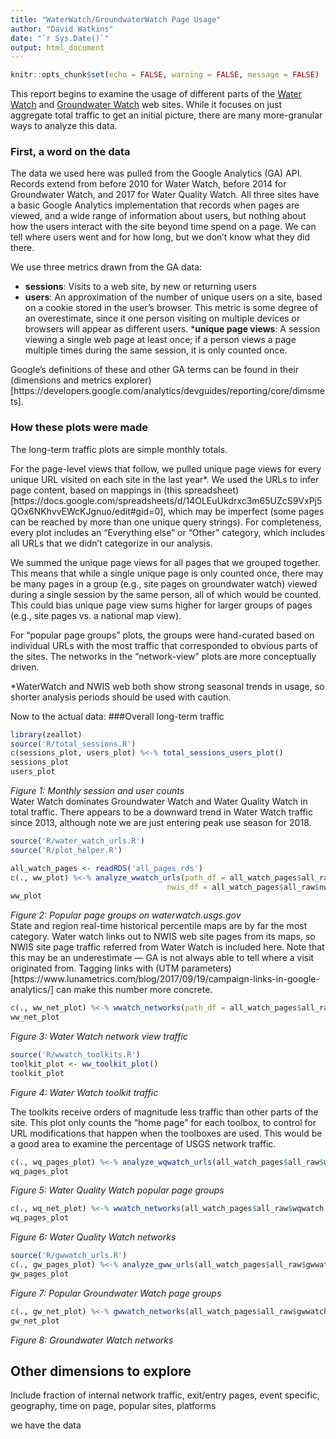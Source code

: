 ```yaml
---
title: "WaterWatch/GroundwaterWatch Page Usage"
author: "David Watkins"
date: "`r Sys.Date()`"
output: html_document
---
```


```r
knitr::opts_chunk$set(echo = FALSE, warning = FALSE, message = FALSE)
```
This report begins to examine the usage of different parts of the [Water Watch](waterwatch.usgs.gov) and [Groundwater Watch](groundwaterwatch.usgs.gov) web sites. While it focuses on just aggregate total traffic to get an initial picture, there are many more-granular ways to analyze this data.   

### First, a word on the data 
The data we used here was pulled from the Google Analytics (GA) API.  Records extend from before 2010 for Water Watch, before 2014 for Groundwater Watch, and 2017 for Water Quality Watch.  All three sites have a basic Google Analytics implementation that records when pages are viewed, and a wide range of information about users, but nothing about how the users interact with the site beyond time spend on a page. We can tell where users went and for how long, but we don't know what they did there. 

We use three metrics drawn from the GA data:

* __sessions__: Visits to a web site, by new or returning users
* __users__: An approximation of the number of unique users on a site, based on a cookie stored in the user's browser.  This metric is some degree of an overestimate, since it one person visiting on multiple devices or browsers will appear as different users.
*__unique page views__: A session viewing a single web page at least once; if a person views a page multiple times during the same session, it is only counted once.

Google's definitions of these and other GA terms can be found in their (dimensions and metrics explorer)[https://developers.google.com/analytics/devguides/reporting/core/dimsmets].

### How these plots were made
The long-term traffic plots are simple monthly totals.

For the page-level views that follow, we pulled unique page views for every unique URL visited on each site in the last year*. We used the URLs to infer page content, based on mappings in (this spreadsheet)[https://docs.google.com/spreadsheets/d/14OLEuUkdrxc3m65UZcS9VxPj5QOx6NKhvvEWcKJgnuo/edit#gid=0], which may be imperfect (some pages can be reached by more than one unique query strings).  For completeness, every plot includes an "Everything else" or "Other" category, which includes all URLs that we didn't categorize in our analysis.

We summed the unique page views for all pages that we grouped together.  This means that while a single unique page is only counted once, there may be many pages in a group (e.g., site pages on groundwater watch) viewed during a single session by the same person, all of which would be counted.  This could bias unique page view sums higher for larger groups of pages (e.g., site pages vs. a national map view).

For "popular page groups" plots, the groups were hand-curated based on individual URLs with the most traffic that corresponded to obvious parts of the sites. The networks in the "network-view" plots are more conceptually driven.     

*WaterWatch and NWIS web both show strong seasonal trends in usage, so shorter analysis periods should be used with caution.

Now to the actual data:
###Overall long-term traffic
```r
library(zeallot)
source('R/total_sessions.R')
c(sessions_plot, users_plot) %<-% total_sessions_users_plot()
sessions_plot
users_plot
```

_Figure 1: Monthly session and user counts_  
Water Watch dominates Groundwater Watch and Water Quality Watch in total traffic.  There appears to be a downward trend in Water Watch traffic since 2013, although note we are just entering peak use season for 2018.  
```r
source('R/water_watch_urls.R')
source('R/plot_helper.R')

all_watch_pages <- readRDS('all_pages.rds')
c(., ww_plot) %<-% analyze_wwatch_urls(path_df = all_watch_pages$all_raw$wwatch, 
                                   nwis_df = all_watch_pages$all_raw$nwis)
ww_plot
```

_Figure 2: Popular page groups on waterwatch.usgs.gov_    
State and region real-time historical percentile maps are by far the most category.  Water watch links out to NWIS web site pages from its maps, so NWIS site page traffic referred from Water Watch is included here.  Note that this may be an underestimate --- GA is not always able to tell where a visit originated from.  Tagging links with (UTM parameters)[https://www.lunametrics.com/blog/2017/09/19/campaign-links-in-google-analytics/] can make this number more concrete.


```r
c(., ww_net_plot) %<-% wwatch_networks(path_df = all_watch_pages$all_raw$wwatch, ws = "ww_networks", plot_file = "wwatch_networks.png")
ww_net_plot
```
_Figure 3: Water Watch network view traffic_  


```r
source('R/wwatch_toolkits.R')
toolkit_plot <- ww_toolkit_plot()
toolkit_plot
```
_Figure 4: Water Watch toolkit traffic_   

The toolkits receive orders of magnitude less traffic than other parts of the site. This plot only counts the "home page" for each toolbox, to control for URL modifications that happen when the toolboxes are used.  This would be a good area to examine the percentage of USGS network traffic.


```r
c(., wq_pages_plot) %<-% analyze_wqwatch_urls(all_watch_pages$all_raw$wqwatch)
wq_pages_plot
```
_Figure 5: Water Quality Watch popular page groups_


```r
c(., wq_net_plot) %<-% wwatch_networks(all_watch_pages$all_raw$wqwatch, ws = "wqw_networks", plot_file = "wq_networks.png")
wq_pages_plot
```
_Figure 6: Water Quality Watch networks_

```r
source('R/gwwatch_urls.R')
c(., gw_pages_plot) %<-% analyze_gww_urls(all_watch_pages$all_raw$gwwatch)
gw_pages_plot
```
_Figure 7: Popular Groundwater Watch page groups_

```r
c(., gw_net_plot) %<-% gwwatch_networks(all_watch_pages$all_raw$gwwatch)
gw_net_plot
```
_Figure 8: Groundwater Watch networks_



## Other dimensions to explore
Include fraction of internal network traffic, exit/entry pages, event specific, geography, time on page, popular sites, platforms

we have the data
